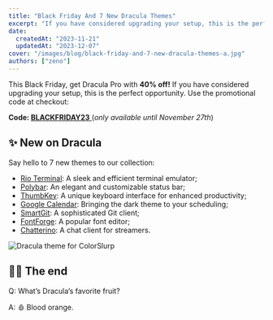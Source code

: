 ```yaml
---
title: "Black Friday And 7 New Dracula Themes"
excerpt: "If you have considered upgrading your setup, this is the perfect opportunity."
date:
  createdAt: "2023-11-21"
  updatedAt: "2023-12-07"
cover: "/images/blog/black-friday-and-7-new-dracula-themes-a.jpg"
authors: ["zeno"]
---
```


This Black Friday, get Dracula Pro with **40% off!** If you have considered upgrading your setup, this is the perfect opportunity. Use the promotional code at checkout:

**Code: [BLACKFRIDAY23](https://draculatheme.gumroad.com/l/dracula-pro/blackfriday23)**[ ](https://draculatheme.gumroad.com/l/dracula-pro/blackfriday23)(_only available until November 27th_)

## ✨ New on Dracula

Say hello to 7 new themes to our collection:

- [Rio Terminal](/rio-terminal): A sleek and efficient terminal emulator;
- [Polybar](/polybar): An elegant and customizable status bar;
- [ThumbKey](/thumb-key): A unique keyboard interface for enhanced productivity;
- [Google Calendar](/google-calendar): Bringing the dark theme to your scheduling;
- [SmartGit](/smartgit): A sophisticated Git client;
- [FontForge](/fontforge): A popular font editor;
- [Chatterino](/chatterino): A chat client for streamers.

![Dracula theme for ColorSlurp](/images/blog/black-friday-and-7-new-dracula-themes-b.jpg)

## 👋🏻 The end

Q: What’s Dracula’s favorite fruit?

A: 🩸 Blood orange.
